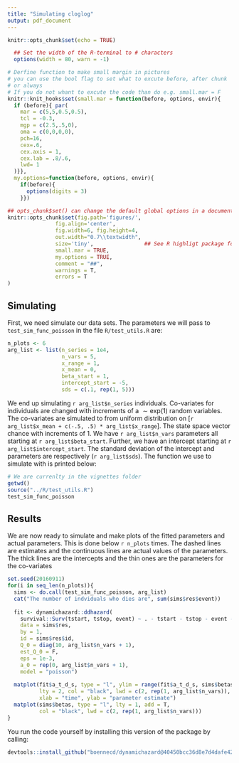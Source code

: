 ```yaml
---
title: "Simulating cloglog"
output: pdf_document
---
```


```r
knitr::opts_chunk$set(echo = TRUE)

  ## Set the width of the R-terminal to # characters
  options(width = 80, warn = -1)

# Derfine function to make small margin in pictures
# you can use the bool flag to set what to excute before, after chunk 
# or always
# If you do not whant to excute the code than do e.g. small.mar = F
knitr::knit_hooks$set(small.mar = function(before, options, envir){
  if (before){ par(
    mar = c(5,5,0.5,0.5), 
    tcl = -0.3, 
    mgp = c(2.5,.5,0), 
    oma = c(0,0,0,0),
    pch=16,
    cex=.6,
    cex.axis = 1,
    cex.lab = .8/.6,
    lwd= 1
  )}},
  my.options=function(before, options, envir){
    if(before){
      options(digits = 3)
    }})

## opts_chunk$set() can change the default global options in a document (e.g. put this in a code chunk
knitr::opts_chunk$set(fig.path='figures/',
               fig.align='center',
               fig.width=6, fig.height=4,
               out.width="0.7\\textwidth",
               size='tiny',                ## See R highligt package for possible values (https://cran.r-project.org/web/packages/highlight/highlight.pdf)
               small.mar = TRUE,
               my.options = TRUE,
               comment = "##", 
               warnings = T,
               errors = T
)
```

## Simulating

First, we need simulate our data sets. The parameters we will pass to `test_sim_func_poisson` in the file `R/test_utils.R` are:

```r
n_plots <- 6
arg_list <- list(n_series = 1e4, 
                 n_vars = 5, 
                 x_range = 1, 
                 x_mean = 0, 
                 beta_start = 1,
                 intercept_start = -5, 
                 sds = c(.1, rep(1, 5)))
```

We end up simulating `r arg_list$n_series` individuals. Co-variates for individuals are changed with increments of a $\sim \text{exp}(1)$ random variables. The co-variates are simulated to from uniform distribution on [`r arg_list$x_mean + c(-.5, .5) * arg_list$x_range`]. The state space vector chance with increments of 1. We have `r arg_list$n_vars` parameters all starting at `r arg_list$beta_start`. Further, we have an intercept starting at `r arg_list$intercept_start`. The standard deviation of the intercept and parameters are respectively (`r arg_list$sds`). The function we use to simulate with is printed below:

```r
# We are currenlty in the vignettes folder
getwd()
source("../R/test_utils.R")
test_sim_func_poisson
```


## Results
We are now ready to simulate and make plots of the fitted parameters and actual parameters. This is done below `r n_plots` times. The dashed lines are estimates and the continuous lines are actual values of the parameters. The thick lines are the intercepts and the thin ones are the parameters for the co-variates



```r
set.seed(20160911)
for(i in seq_len(n_plots)){
  sims <- do.call(test_sim_func_poisson, arg_list)
  cat("The number of indviduals who dies are", sum(sims$res$event))
  
  fit <- dynamichazard::ddhazard(
    survival::Surv(tstart, tstop, event) ~ . - tstart - tstop - event - id, 
    data = sims$res, 
    by = 1,
    id = sims$res$id,
    Q_0 = diag(10, arg_list$n_vars + 1),
    est_Q_0 = F, 
    eps = 1e-3,
    a_0 = rep(0, arg_list$n_vars + 1),
    model = "poisson")
  
  matplot(fit$a_t_d_s, type = "l", ylim = range(fit$a_t_d_s, sims$betas), 
          lty = 2, col = "black", lwd = c(2, rep(1, arg_list$n_vars)),
          xlab = "time", ylab = "parameter estimate")
  matplot(sims$betas, type = "l", lty = 1, add = T,
          col = "black", lwd = c(2, rep(1, arg_list$n_vars)))
}
```

You run the code yourself by installing this version of the package by calling:

```r
devtools::install_github("boennecd/dynamichazard@40450bcc36d8e7d4dafe42075347d3998ab2b260")
```
